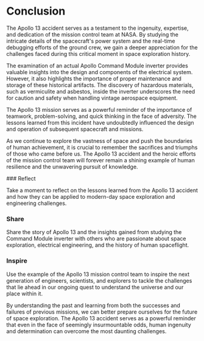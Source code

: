 
# Conclusion

The Apollo 13 accident serves as a testament to the ingenuity, expertise, and dedication of the mission control team at NASA. By studying the intricate details of the spacecraft's power system and the real-time debugging efforts of the ground crew, we gain a deeper appreciation for the challenges faced during this critical moment in space exploration history.

The examination of an actual Apollo Command Module inverter provides valuable insights into the design and components of the electrical system. However, it also highlights the importance of proper maintenance and storage of these historical artifacts. The discovery of hazardous materials, such as vermiculite and asbestos, inside the inverter underscores the need for caution and safety when handling vintage aerospace equipment.

<Callout type="info">
The Apollo 13 mission serves as a powerful reminder of the importance of teamwork, problem-solving, and quick thinking in the face of adversity. The lessons learned from this incident have undoubtedly influenced the design and operation of subsequent spacecraft and missions.
</Callout>

As we continue to explore the vastness of space and push the boundaries of human achievement, it is crucial to remember the sacrifices and triumphs of those who came before us. The Apollo 13 accident and the heroic efforts of the mission control team will forever remain a shining example of human resilience and the unwavering pursuit of knowledge.

<Steps>
### Reflect

Take a moment to reflect on the lessons learned from the Apollo 13 accident and how they can be applied to modern-day space exploration and engineering challenges.

### Share

Share the story of Apollo 13 and the insights gained from studying the Command Module inverter with others who are passionate about space exploration, electrical engineering, and the history of human spaceflight.

### Inspire

Use the example of the Apollo 13 mission control team to inspire the next generation of engineers, scientists, and explorers to tackle the challenges that lie ahead in our ongoing quest to understand the universe and our place within it.
</Steps>

By understanding the past and learning from both the successes and failures of previous missions, we can better prepare ourselves for the future of space exploration. The Apollo 13 accident serves as a powerful reminder that even in the face of seemingly insurmountable odds, human ingenuity and determination can overcome the most daunting challenges.
